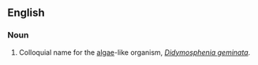 ==English==

===Noun===
{{en-noun|head=[[rock]] [[snot]]|-}}

# {{context|slang|lang=en}} Colloquial name for the [[algae]]-like organism, ''[[Didymosphenia geminata]]''.